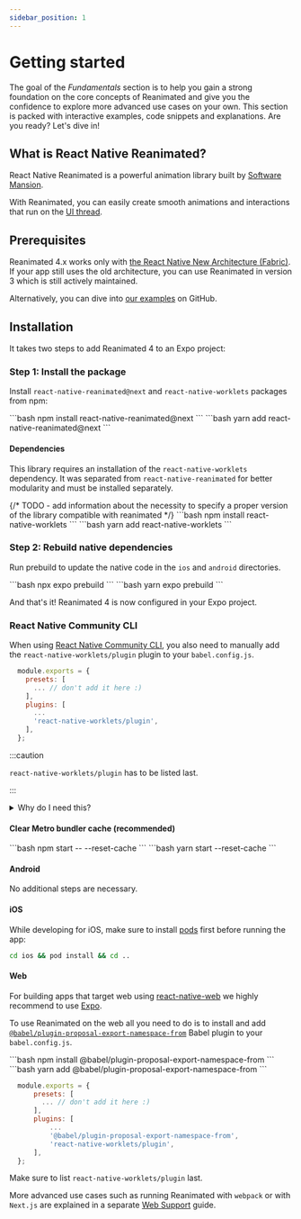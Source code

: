 ```yaml
---
sidebar_position: 1
---
```



# Getting started

The goal of the _Fundamentals_ section is to help you gain a strong foundation on the core concepts of Reanimated and give you the confidence to explore more advanced use cases on your own. This section is packed with interactive examples, code snippets and explanations. Are you ready? Let's dive in!

## What is React Native Reanimated?

React Native Reanimated is a powerful animation library built by [Software Mansion](https://swmansion.com/).

With Reanimated, you can easily create smooth animations and interactions that run on the [UI thread](/docs/fundamentals/glossary#ui-thread).

## Prerequisites

Reanimated 4.x works only with [the React Native New Architecture (Fabric)](https://reactnative.dev/architecture/landing-page).
If your app still uses the old architecture, you can use Reanimated in version 3 which is still actively maintained.

Alternatively, you can dive into [our examples](https://github.com/software-mansion/react-native-reanimated/tree/main/apps/common-app/src/apps) on GitHub.

## Installation

It takes two steps to add Reanimated 4 to an Expo project:

### Step 1: Install the package

Install `react-native-reanimated@next` and `react-native-worklets` packages from npm:

<Tabs groupId="package-managers">
  <TabItem value="npm" label="NPM">
    ```bash
    npm install react-native-reanimated@next
    ```

  </TabItem>
  <TabItem value="yarn" label="YARN">
    ```bash
    yarn add react-native-reanimated@next
    ```

  </TabItem>
</Tabs>

#### Dependencies

This library requires an installation of the `react-native-worklets` dependency. It was separated from `react-native-reanimated` for better modularity and must be installed separately.

<Tabs groupId="package-managers">
  <TabItem value="npm" label="NPM">
    {/* TODO - add information about the necessity to specify a proper version of the library compatible with reanimated */}
    ```bash npm install react-native-worklets ```
  </TabItem>
  <TabItem value="yarn" label="YARN">
    ```bash yarn add react-native-worklets ```
  </TabItem>
</Tabs>

### Step 2: Rebuild native dependencies

Run prebuild to update the native code in the `ios` and `android` directories.

<Tabs groupId="package-managers">
  <TabItem value="npm" label="NPM">
    ```bash npx expo prebuild ```
  </TabItem>
  <TabItem value="yarn" label="YARN">
    ```bash yarn expo prebuild ```
  </TabItem>
</Tabs>

And that's it! Reanimated 4 is now configured in your Expo project.

### React Native Community CLI

When using [React Native Community CLI](https://github.com/react-native-community/cli), you also need to manually add the `react-native-worklets/plugin` plugin to your `babel.config.js`.

```js {7}
  module.exports = {
    presets: [
      ... // don't add it here :)
    ],
    plugins: [
      ...
      'react-native-worklets/plugin',
    ],
  };
```

:::caution

`react-native-worklets/plugin` has to be listed last.

:::

<details>
<summary>Why do I need this?</summary>

In short, the Reanimated babel plugin automatically converts special JavaScript functions (called [worklets](/docs/fundamentals/glossary#worklet)) to allow them to be passed and run on the UI thread.

Since [Expo SDK 50](https://expo.dev/changelog/2024/01-18-sdk-50), the Expo starter template includes the Reanimated babel plugin by default.

To learn more about the plugin head onto to [Reanimated babel plugin](/docs/fundamentals/glossary#reanimated-babel-plugin) section.

</details>

#### Clear Metro bundler cache (recommended)

<Tabs groupId="package-managers">
  <TabItem value="npm" label="NPM">
    ```bash npm start -- --reset-cache ```
  </TabItem>
  <TabItem value="yarn" label="YARN">
    ```bash yarn start --reset-cache ```
  </TabItem>
</Tabs>

#### Android

No additional steps are necessary.

#### iOS

While developing for iOS, make sure to install [pods](https://cocoapods.org/) first before running the app:

```bash
cd ios && pod install && cd ..
```

#### Web

For building apps that target web using [react-native-web](https://www.npmjs.com/package/react-native-web) we highly recommend to use [Expo](https://expo.dev/).

To use Reanimated on the web all you need to do is to install and add [`@babel/plugin-proposal-export-namespace-from`](https://babeljs.io/docs/en/babel-plugin-proposal-export-namespace-from) Babel plugin to your `babel.config.js`.

<Tabs groupId="package-managers">
  <TabItem value="npm" label="NPM">
    ```bash npm install @babel/plugin-proposal-export-namespace-from ```
  </TabItem>
  <TabItem value="yarn" label="YARN">
    ```bash yarn add @babel/plugin-proposal-export-namespace-from ```
  </TabItem>
</Tabs>

```js {7}
  module.exports = {
      presets: [
        ... // don't add it here :)
      ],
      plugins: [
          ...
          '@babel/plugin-proposal-export-namespace-from',
          'react-native-worklets/plugin',
      ],
  };
```

Make sure to list `react-native-worklets/plugin` last.

More advanced use cases such as running Reanimated with `webpack` or with `Next.js` are explained in a separate [Web Support](/docs/guides/web-support) guide.
